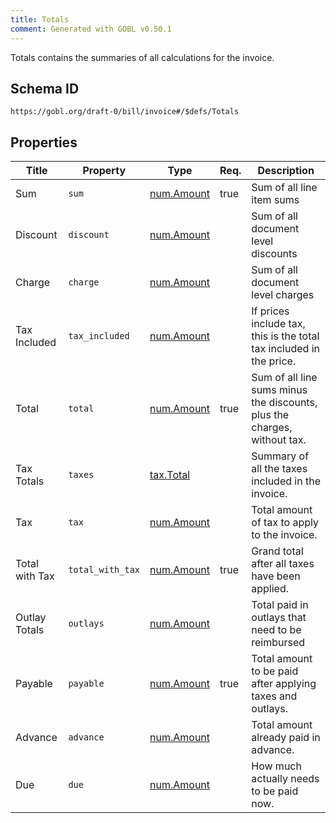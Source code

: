 ```yaml
---
title: Totals
comment: Generated with GOBL v0.50.1
---
```


Totals contains the summaries of all calculations for the invoice.

## Schema ID

`https://gobl.org/draft-0/bill/invoice#/$defs/Totals`

## Properties

| Title          | Property         | Type                              | Req. | Description                                                              |
|----------------|------------------|-----------------------------------|------|--------------------------------------------------------------------------|
| Sum            | `sum`            | [num.Amount](/draft-0/num/amount) | true | Sum of all line item sums                                                |
| Discount       | `discount`       | [num.Amount](/draft-0/num/amount) |      | Sum of all document level discounts                                      |
| Charge         | `charge`         | [num.Amount](/draft-0/num/amount) |      | Sum of all document level charges                                        |
| Tax Included   | `tax_included`   | [num.Amount](/draft-0/num/amount) |      | If prices include tax, this is the total tax included in the price.      |
| Total          | `total`          | [num.Amount](/draft-0/num/amount) | true | Sum of all line sums minus the discounts, plus the charges, without tax. |
| Tax Totals     | `taxes`          | [tax.Total](/draft-0/tax/total)   |      | Summary of all the taxes included in the invoice.                        |
| Tax            | `tax`            | [num.Amount](/draft-0/num/amount) |      | Total amount of tax to apply to the invoice.                             |
| Total with Tax | `total_with_tax` | [num.Amount](/draft-0/num/amount) | true | Grand total after all taxes have been applied.                           |
| Outlay Totals  | `outlays`        | [num.Amount](/draft-0/num/amount) |      | Total paid in outlays that need to be reimbursed                         |
| Payable        | `payable`        | [num.Amount](/draft-0/num/amount) | true | Total amount to be paid after applying taxes and outlays.                |
| Advance        | `advance`        | [num.Amount](/draft-0/num/amount) |      | Total amount already paid in advance.                                    |
| Due            | `due`            | [num.Amount](/draft-0/num/amount) |      | How much actually needs to be paid now.                                  |

